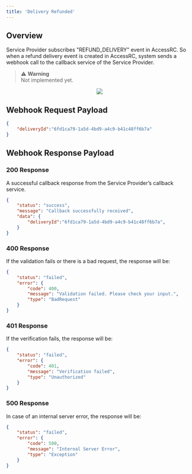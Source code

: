 ```yaml
---
title: 'Delivery Refunded'
---
```


## Overview

Service Provider subscribes "REFUND_DELIVERY" event in AccessRC. So when a refund delivery event is created in AccessRC, system sends a webhook call to the callback service of the Service Provider.

> ⚠️ **Warning**  
> Not implemented yet.

<p align="center">
  <img src="/images/delivery-refund.svg" />
</p>

## Webhook Request Payload

```json
{
    "deliveryId":"6fd1ca79-1a5d-4bd9-a4c9-b41c48ff6b7a"
}
```

## Webhook Response Payload

### 200 Response

A successful callback response from the Service Provider’s callback service.

```json
{
    "status": "success",
    "message": "Callback successfully received",
    "data": {
        "deliveryId":"6fd1ca79-1a5d-4bd9-a4c9-b41c48ff6b7a",
    }
}
```

### 400 Response

If the validation fails or there is a bad request, the response will be:

```json
{
    "status": "failed",
    "error": {
        "code": 400,
        "message": "Validation failed. Please check your input.",
        "type": "BadRequest"
    }
}
```

### 401 Response

If the verification fails, the response will be:

```json
{
    "status": "failed",
    "error": {
        "code": 401,
        "message": "Verification failed",
        "type": "Unauthorized"
    }
}
```

### 500 Response

In case of an internal server error, the response will be:

```json
{
    "status": "failed",
    "error": {
        "code": 500,
        "message": "Internal Server Error",
        "type": "Exception"
    }
}
```
